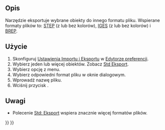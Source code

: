 <languages/>

{{Docnav
|
|
|[[Part_Workbench/pl|środowisko pracy Część]]
|
|
|IconC=Workbench_Part.svg
}}

{{VeryImportantMessage|To polecenie jest przestarzałe. Nie jest dostępne w {{VersionPlus/pl|1.1}}.<br>Zamiast niego użyj narzędzia [[Image:Std_Export.svg|24px]] [[Std_Export/pl|Std: Eksportuj]].}}

{{GuiCommand/pl
|Name=Part Export‎
|Name/pl=Część: Eksport projektu do CAD ...
|MenuLocation=Część → Eksport projektu do CAD
|Workbenches=[[Part_Workbench/pl|Część]]
|SeeAlso=[[Std_Export/pl|Eksport]], [[Import_Export/pl|Import Eksport]]
}}

<span id="Description"></span>
==Opis== 

Narzędzie {{Button|[[Image:Part_Export.svg|16px]] '''Eksport projektu do CAD'''}} eksportuje wybrane obiekty do innego formatu pliku. Wspierane formaty plików to: [https://en.wikipedia.org/wiki/Step_file STEP] (z lub bez kolorów), [https://en.wikipedia.org/wiki/IGES IGES] (z lub bez kolorów) i [https://en.wikipedia.org/wiki/BREP BREP].

<span id="Usage"></span>
==Użycie==

# Skonfiguruj [[Import_Export_Preferences/pl|Ustawienia Importu i Eksportu]] w [[Preferences_Editor/pl|Edytorze preferencji]].
# Wybierz jeden lub więcej obiektów. Zobacz [[Std_Export/pl#Użycie|Std Eksport]].
# Wybierz opcję {{MenuCommand|Część → [[Image:Part_Export.svg|16px]] Eksportuj plik CAD...}} z menu.
# Wybierz odpowiedni format pliku w oknie dialogowym.
# Wprowadź nazwę pliku.
# Wciśnij przycisk {{Button|Zapisz}}.

<span id="Notes"></span>
==Uwagi==

* Polecenie [[Std_Export/pl|Std: Eksport]] wspiera znacznie więcej formatów plików.


{{Docnav/pl
|
|
|[[Part_Workbench/pl|środowisko pracy Część]]
|IconL=
|IconR=
|IconC=Workbench_Part.svg
}}

{{Part_Tools_navi{{#translation:}}}}
{{Userdocnavi{{#translation:}}}}